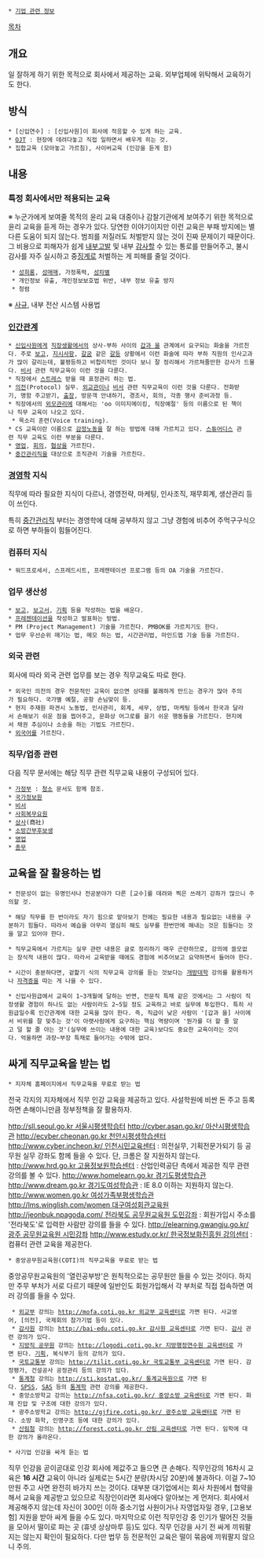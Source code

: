  * [[기업 관련 정보]]

[[목차]]
== 개요 ==
일 잘하게 하기 위한 목적으로 회사에서 제공하는 교육. 외부업체에 위탁해서 교육하기도 한다.

== 방식 ==
 * [신입연수] : [신입사원]이 회사에 적응할 수 있게 하는 교육.
 * [[OJT]] : 현장에 데려다놓고 직접 일하면서 배우게 히는 것.
 * 집합교육 (모아놓고 가르침), 사이버교육 (인강을 듣게 함)

== 내용 ==

=== 특정 회사에서만 적용되는 교육 ===

※ 누군가에게 보여줄 목적의 윤리 교육
대중이나 감찰기관에게 보여주기 위한 목적으로 윤리 교육을 듣게 하는 경우가 있다. 당연한 이야기이지만 이런 교육은 부패 방지에는 별다른 도움이 되지 않는다. 범죄를 저질러도 처벌받지 않는 것이 진짜 문제이기 때문이다. 그 비용으로 피해자가 쉽게 [[내부고발]] 및 내부 [[감사]]할 수 있는 통로를 만들어주고, 불시 감사를 자주 실시하고 중[[징계]]로 처벌하는 게 피해를 줄일 것이다.
  * [[성희롱]], [[성매매]], 가정폭력, [[성차별]]
  * 개인정보 유출, 개인정보보호법 위반, 내부 정보 유출 방지
  * 청렴

※ [[사규]], 내부 전산 시스템 사용법
=== [[인간관계]] ===
 * [[신입사원]]에게 [[직장생활]]에서의 상사-부하 사이의 [[갑과 을]] 관계에서 요구되는 화술을 가르친다. 주로 [[보고]], [[지시사항]], [[갈굼]] 같은 [[갈등]] 상황에서 이런 화술에 따라 부하 직원의 인사고과가 많이 갈리는데, 불평등하고 비합리적인 것이다 보니 잘 정리해서 가르쳐줄만한 강사가 드물다. [[비서]] 관련 직무교육이 이런 것을 다룬다.
 * 직장에서 [[스트레스]] 받을 때 표정관리 하는 법.
 * [[의전]](Protocol) 실무. [[외교관]]이나 [[비서]] 관련 직무교육이 이런 것을 다룬다. 전화받기, 명함 주고받기, [[출장]], 방문객 안내하기, 경조사, 회의, 각종 행사 준비과정 등. 
 * 직장에서의 [[외모관리]]에 대해서는 'oo 이미지메이킹, 직장예절' 등의 이름으로 된 책이나 직무 교육이 나오고 있다.
  * 목소리 훈련(Voice training).
 * CS 교육이란 이름으로 [[감정노동]]을 잘 하는 방법에 대해 가르치고 있다. [[스튜어디스]] 관련 직무 교육도 이런 부분을 다룬다.
 * [[영업]], [[회의]], [[협상]]을 가르친다.
 * [[중간관리직]]을 대상으로 조직관리 기술을 가르친다.

=== [[경영학]] 지식 ===
직무에 따라 필요한 지식이 다르나, 경영전략, 마케팅, 인사조직, 재무회계, 생산관리 등이 쓰인다.

특히 [[중간관리직]] 부터는 경영학에 대해 공부하지 않고 그냥 경험에 비추어 주먹구구식으로 하면 부하들이 힘들어진다.

=== 컴퓨터 지식 ===
 * 워드프로세서, 스프레드시트, 프레젠테이션 프로그램 등의 OA 기술을 가르친다.

=== 업무 생산성 ===
 * [[보고]], [[보고서]], [[기획]] 등을 작성하는 법을 배운다.
 * [[프레젠테이션]]을 작성하고 발표하는 방법.
 * PM (Project Management) 기술을 가르친다. PMBOK를 가르치기도 한다.
 * 업무 우선순위 매기는 법, 메모 하는 법, 시간관리법, 마인드맵 기술 등을 가르친다.

=== 외국 관련 ===
회사에 따라 외국 관련 업무를 보는 경우 직무교육도 따로 한다.
 * 외국인 의전의 경우 전문적인 교육이 없으면 상대를 불쾌하게 만드는 경우가 많아 주의가 필요하다. 국가별 예절, 공항 손님맞이 등.
 * 현지 주재원 파견시 노동법, 인사관리, 회계, 세무, 상법, 마케팅 등에서 한국과 달라서 손해보기 쉬운 점을 찝어주고, 문화상 어그로를 끌기 쉬운 행동들을 가르친다. 현지에서 채권 추심이나 소송을 하는 기법도 가르친다.
 * [[외국어]]를 가르친다.

=== 직무/업종 관련 ===
다음 직무 문서에는 해당 직무 관련 직무교육 내용이 구성되어 있다.

 * [[가정부]] : [[청소]] 문서도 함께 참조.
 * [[국가정보원]]
 * [[비서]]
 * [[사회복무요원]]
 * [[상사]](商社)
 * [[소방간부후보생]]
 * [[영업]]
 * [[총무]]
== 교육을 잘 활용하는 법 ==

 * 전문성이 없는 유명인사나 전공분야가 다른 [교수]를 데려와 찍은 쓰레기 강좌가 많으니 주의할 것.

 * 해당 직무를 한 번이라도 자기 힘으로 맡아보기 전에는 필요한 내용과 필요없는 내용을 구분하기 힘들다. 따라서 예습을 아무리 열심히 해도 실무를 한번만에 해내는 것은 힘들다는 것을 알고 있어야 한다.

 * 직무교육에서 가르치는 실무 관련 내용은 글로 정리하기 매우 곤란하므로, 강의에 쓸모없는 장식적 내용이 많다. 따라서 교육받을 때에도 경험에 비추어보고 요약하면서 들어야 한다.

 * 시간이 충분하다면, 겉핥기 식의 직무교육 강의를 듣는 것보다는 [[개방대학]] 강의를 활용하거나 [[자격증]]을 따는 게 나을 수 있다.

 * 신입사원급에서 교육이 1~3개월에 달하는 반면, 전문직 특채 같은 것에서는 그 사람이 직장생활 경험이 하나도 없는 사람이라도 2~5일 정도 교육하고 바로 실무에 투입한다. 특히 사원급일수록 인간관계에 대한 교육을 많이 한다. 즉, 직급이 낮은 사람이 '[갑과 을] 사이에서 비위를 잘 맞추는 것'이 아랫사람에게 요구하는 핵심 역량이며 '뭔가를 더 할 줄 알고 덜 할 줄 아는 것'(실무에 쓰이는 내용에 대한 교육)보다도 중요한 교육이라는 것이다. 억울하면 과장~부장 특채로 들어가는 수밖에 없다.

== 싸게 직무교육을 받는 법 ==
 * 지자체 홈페이지에서 직무교육을 무료로 받는 법
전국 각지의 지자체에서 직무 인강 교육을 제공하고 있다. 사설학원에 비싼 돈 주고 등록하면 손해이니만큼 정부정책을 잘 활용하자.

[[http://sll.seoul.go.kr 서울시평생학습터]]
[[http://cyber.asan.go.kr/ 아산시평생학습관]]
[[http://ecyber.cheonan.go.kr 천안시평생학습센터]]
[[http://www.cyber.incheon.kr/ 인천시민교육센터]] : 의전실무, 기획전문가되기 등 공무원 실무 강좌도 함께 들을 수 있다. 단, 크롬은 잘 지원하지 않는다.
[[http://www.hrd.go.kr 고용정보원학습센터]] : 산업인력공단 측에서 제공한 직무 관련 강의를 볼 수 있다.
[[http://www.homelearn.go.kr 경기도평생학습관]]
[[http://www.dream.go.kr 경기도여성학습관]] : IE 8.0 이하는 지원하지 않는다.
[[http://www.women.go.kr 여성가족부평생학습관]]
[[http://lms.winglish.com/women 대구여성회관교육원]]
[[http://jeonbuk.npagoda.com/ 전라북도 공무원교육원 도민강좌]] : 회원가입시 주소를 '전라북도'로 입력한 사람만 강의를 들을 수 있다.
[[http://elearning.gwangju.go.kr/ 광주 공무원교육원 시민강좌]]
[[http://www.estudy.or.kr/ 한국정보화진흥원 강의센터]] : 컴퓨터 관련 교육을 제공한다.


 * 중앙공무원교육원(COTI)의 직무교육을 무료로 받는 법
중앙공무원교육원의 '열린공부방'은 원칙적으로는 공무원만 들을 수 있는 것이다. 하지만 주무 부처가 서로 다르기 때문에 일반인도 회원가입해서 각 부처로 직접 접속하면 여러 강의를 들을 수 있다.
  * [[외교부]] 강의는 [[http://mofa.coti.go.kr 외교부 교육센터]]로 가면 된다. 사교영어, [의전], 국제회의 참가기법 등이 있다.
  * [[감사원]] 강의는 [[http://bai-edu.coti.go.kr 감사원 교육센터]]로 가면 된다. [[감사]] 관련 강의가 있다.
  * [[지방직 공무원]] 강의는 [[http://logodi.coti.go.kr 지방행정연수원 교육센터]]로 가면 된다. [[기획]], 복식부기 등의 강의가 있다.
  * [[국토교통부]] 강의는 [[http://tilit.coti.go.kr 국토교통부 교육센터]]로 가면 된다. 감정평가, 건설공사 공정관리 등의 강의가 있다.
  * [[통계청]] 강의는 [[http://sti.kostat.go.kr/ 통계교육원]]으로 가면 된다. [[SPSS]], [[SAS/동음이의어#s-6|SAS]] 등의 [[통계학]] 관련 강의를 제공한다.
  * 중앙소방학교 강의는 [[http://nfsa.coti.go.kr/ 중앙소방 교육센터]]로 가면 된다. 화재 진압 및 구조에 대한 강의가 있다.
  * 광주소방학교 강의는 [[http://gjfire.coti.go.kr/ 광주소방 교육센터]]로 가면 된다. 소방 화학, 인명구조 등에 대한 강의가 있다.
  * [[산림청]] 강의는 [[http://forest.coti.go.kr 산림 교육센터]]로 가면 된다. 임학에 대한 강의가 올라온다.


 * 사기업 인강을 싸게 듣는 법
직무 인강을 곧이곧대로 인강 회사에 제값주고 들으면 큰 손해다. 직무인강의 16차시 교육은 '''16 시간''' 교육이 아니라 실제로는 5시간 분량(차시당 20분)에 불과하다. 이걸 7~10만원 주고 사면 완전히 바가지 쓰는 것이다. 대부분 대기업에서는 회사 차원에서 협약을 해서 교육을 제공받고 있으므로 직장인이라면 회사에다 알아보는 게 먼저다. 회사에서 제공해주지 않는데 자신이 300인 이하 중소기업 사원이거나 자영업자일 경우, [고용보험] 지원을 받아 싸게 들을 수도 있다. 마지막으로 이런 직무인강 중 인기가 떨어진 것들을 모아서 떨이로 파는 곳 (휴넷 상상마루 등)도 있다. 직무 인강을 사기 전 싸게 끼워팔지는 않는지 확인이 필요하다. 다만 법무 등 전문적인 교육은 떨이 묶음에 끼워팔지 않으니 주의.
